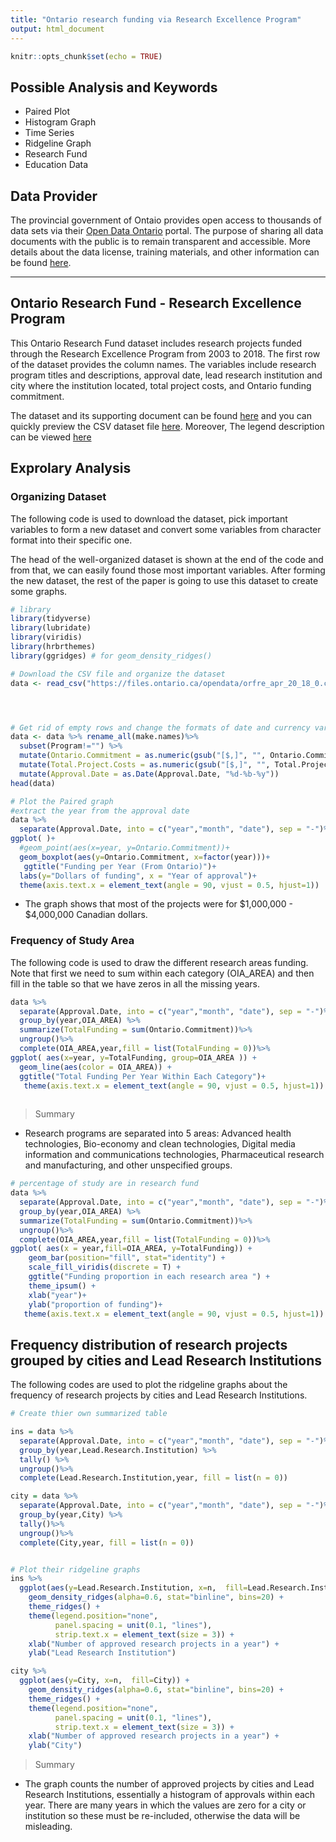 ```yaml
---
title: "Ontario research funding via Research Excellence Program"
output: html_document
---
```


```r
knitr::opts_chunk$set(echo = TRUE)
```

## Possible Analysis and Keywords

- Paired Plot
- Histogram Graph
- Time Series
- Ridgeline Graph
- Research Fund
- Education Data

## Data Provider

The provincial government of Ontaio provides open access to thousands of data sets via their [Open Data Ontario](https://data.ontario.ca/en/) portal. The purpose of sharing all data documents with the public is to remain transparent and accessible.  More details about the data license, training materials, and other information can be found [here](https://data.ontario.ca/about).

***

## Ontario Research Fund - Research Excellence Program 


This Ontario Research Fund dataset includes research projects funded through the Research Excellence Program from 2003 to 2018. The first row of the dataset provides the column names.  The variables include research program titles and descriptions, approval date, lead research institution and city where the institution located, total project costs, and Ontario funding commitment. 

The dataset and its supporting document can be found [here](https://data.ontario.ca/en/dataset/ontario-research-fund-research-excellence-program) and you can quickly preview the CSV dataset file [here](https://data.ontario.ca/en/dataset/ontario-research-fund-research-excellence-program/resource/8bd5111a-1684-4254-92a6-e1b28fde495f). Moreover, The legend description can be viewed [here](https://d2khazk8e83rdv.cloudfront.net/research_funding_legend_and_summary_1.txt)


## Exprolary Analysis

### Organizing Dataset 

The following code is used to download the dataset, pick important variables to form a new dataset and convert some variables from character format into their specific one.

The head of the well-organized dataset is shown at the end of the code and from that, we can easily found those most important variables. After forming the new dataset, the rest of the paper is going to use this dataset to create some graphs.

```r

# library
library(tidyverse)
library(lubridate)
library(viridis)
library(hrbrthemes)
library(ggridges) # for geom_density_ridges()

# Download the CSV file and organize the dataset
data <- read_csv("https://files.ontario.ca/opendata/orfre_apr_20_18_0.csv", skip=1)




# Get rid of empty rows and change the formats of date and currency variables
data <- data %>% rename_all(make.names)%>% 
  subset(Program!="") %>%
  mutate(Ontario.Commitment = as.numeric(gsub("[$,]", "", Ontario.Commitment))) %>%
  mutate(Total.Project.Costs = as.numeric(gsub("[$,]", "", Total.Project.Costs))) %>%
  mutate(Approval.Date = as.Date(Approval.Date, "%d-%b-%y"))
head(data)

# Plot the Paired graph
#extract the year from the approval date
data %>% 
  separate(Approval.Date, into = c("year","month", "date"), sep = "-")%>%
ggplot( )+
  #geom_point(aes(x=year, y=Ontario.Commitment))+
  geom_boxplot(aes(y=Ontario.Commitment, x=factor(year)))+
   ggtitle("Funding per Year (From Ontario)")+
  labs(y="Dollars of funding", x = "Year of approval")+
  theme(axis.text.x = element_text(angle = 90, vjust = 0.5, hjust=1))

```


* The graph shows that most of the projects were for \$1,000,000 - \$4,000,000 Canadian dollars.


### Frequency of Study Area

The following code is used to draw the different research areas funding.  Note that first we need to sum within each category (OIA\_AREA) and then fill in the table so that we have zeros in all the missing years.

```r
data %>% 
  separate(Approval.Date, into = c("year","month", "date"), sep = "-")%>%
  group_by(year,OIA_AREA) %>%
  summarize(TotalFunding = sum(Ontario.Commitment))%>%
  ungroup()%>%
  complete(OIA_AREA,year,fill = list(TotalFunding = 0))%>%
ggplot( aes(x=year, y=TotalFunding, group=OIA_AREA )) + 
  geom_line(aes(color = OIA_AREA)) +
  ggtitle("Total Funding Per Year Within Each Category")+
   theme(axis.text.x = element_text(angle = 90, vjust = 0.5, hjust=1))
  

```

> Summary

* Research programs are separated into 5 areas: Advanced health technologies, Bio-economy and clean technologies, Digital media information and communications technologies, Pharmaceutical research and manufacturing, and other unspecified groups.


```r

# percentage of study are in research fund
data %>% 
  separate(Approval.Date, into = c("year","month", "date"), sep = "-")%>%
  group_by(year,OIA_AREA) %>%
  summarize(TotalFunding = sum(Ontario.Commitment))%>%
  ungroup()%>%
  complete(OIA_AREA,year,fill = list(TotalFunding = 0))%>%
ggplot( aes(x = year,fill=OIA_AREA, y=TotalFunding)) + 
    geom_bar(position="fill", stat="identity") +
    scale_fill_viridis(discrete = T) +
    ggtitle("Funding proportion in each research area ") +
    theme_ipsum() +
    xlab("year")+
    ylab("proportion of funding")+
   theme(axis.text.x = element_text(angle = 90, vjust = 0.5, hjust=1))

```



## Frequency distribution of research projects grouped by cities and Lead Research Institutions

The following codes are used to plot the ridgeline graphs about the frequency of research projects by cities and Lead Research Institutions.

```r

# Create thier own summarized table

ins = data %>% 
  separate(Approval.Date, into = c("year","month", "date"), sep = "-")%>%
  group_by(year,Lead.Research.Institution) %>%
  tally() %>%
  ungroup()%>%
  complete(Lead.Research.Institution,year, fill = list(n = 0))

city = data %>% 
  separate(Approval.Date, into = c("year","month", "date"), sep = "-")%>%
  group_by(year,City) %>%
  tally()%>%
  ungroup()%>%
  complete(City,year, fill = list(n = 0))


# Plot their ridgeline graphs
ins %>%
  ggplot(aes(y=Lead.Research.Institution, x=n,  fill=Lead.Research.Institution)) +
    geom_density_ridges(alpha=0.6, stat="binline", bins=20) +
    theme_ridges() +
    theme(legend.position="none",
          panel.spacing = unit(0.1, "lines"),
          strip.text.x = element_text(size = 3)) +
    xlab("Number of approved research projects in a year") +
    ylab("Lead Research Institution")

city %>%
  ggplot(aes(y=City, x=n,  fill=City)) +
    geom_density_ridges(alpha=0.6, stat="binline", bins=20) +
    theme_ridges() +
    theme(legend.position="none",
          panel.spacing = unit(0.1, "lines"),
          strip.text.x = element_text(size = 3)) +
    xlab("Number of approved research projects in a year") +
    ylab("City")

```

> Summary

* The graph counts the number of approved projects by cities and Lead Research Institutions, essentially a histogram of approvals within each year.  There are many years in which the values are zero for a city or institution so these must be re-included, otherwise the data will be misleading.

